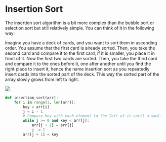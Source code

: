 
# Insertion Sort

The insertion sort algorithm is a bit more complex than the bubble sort or selection sort but still relatively simple.
You can think of it in the following way:

Imagine you have a deck of cards, and you want to sort them in ascending order.
You assume that the first card is already sorted. Then, you take the second card and compare it to the first card, if
it is smaller, you place it in front of it. Now the first two cards are sorted. Then, you take the third card and
compare it to the ones before it, one after another until you find the right place to insert it, hence the name
insertion sort as you repeatedly insert cards into the sorted part of the deck. This way the sorted part of the array slowly grows from left to right.

<Image src="/compSci/insertionSort.png"
       caption="The input array."
/>

```python
def insertion_sort(arr):
    for i in range(1, len(arr)):
        key = arr[i]
        j = i - 1
        # Compare key with each element to the left of it until a smaller one is found
        while j >= 0 and key < arr[j]:
            arr[j + 1] = arr[j]
            j -= 1
        arr[j + 1] = key
```